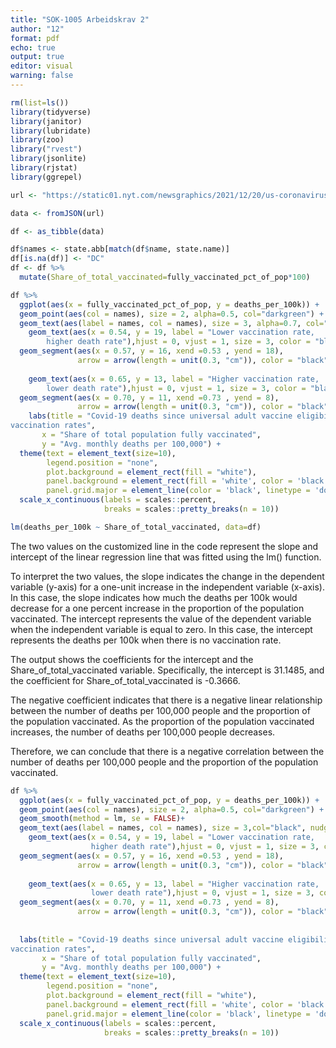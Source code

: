 ---
title: "SOK-1005 Arbeidskrav 2"
author: "12"
format: pdf
echo: true
output: true
editor: visual
warning: false
---

```{r, message=FALSE, warning=FALSE}
rm(list=ls()) 
library(tidyverse)
library(janitor)
library(lubridate)
library(zoo)
library("rvest")
library(jsonlite)
library(rjstat)
library(ggrepel)
```

```{r}
url <- "https://static01.nyt.com/newsgraphics/2021/12/20/us-coronavirus-deaths-2021/ff0adde21623e111d8ce103fedecf7ffc7906264/scatter.json"

data <- fromJSON(url)

df <- as_tibble(data)
```

```{r}
df$names <- state.abb[match(df$name, state.name)]
df[is.na(df)] <- "DC"
df <- df %>% 
  mutate(Share_of_total_vaccinated=fully_vaccinated_pct_of_pop*100)
```

```{r}
df %>%
  ggplot(aes(x = fully_vaccinated_pct_of_pop, y = deaths_per_100k)) +
  geom_point(aes(col = names), size = 2, alpha=0.5, col="darkgreen") +
  geom_text(aes(label = names, col = names), size = 3, alpha=0.7, col="black", nudge_y = 0.7, check_overlap = TRUE, fontface="bold") +
    geom_text(aes(x = 0.54, y = 19, label = "Lower vaccination rate,
        higher death rate"),hjust = 0, vjust = 1, size = 3, color = "black") +
  geom_segment(aes(x = 0.57, y = 16, xend =0.53 , yend = 18),
               arrow = arrow(length = unit(0.3, "cm")), color = "black")+
  
    geom_text(aes(x = 0.65, y = 13, label = "Higher vaccination rate, 
        lower death rate"),hjust = 0, vjust = 1, size = 3, color = "black") +
  geom_segment(aes(x = 0.70, y = 11, xend =0.73 , yend = 8),
               arrow = arrow(length = unit(0.3, "cm")), color = "black")+
    labs(title = "Covid-19 deaths since universal adult vaccine eligibility compared with 
vaccination rates",
       x = "Share of total population fully vaccinated",
       y = "Avg. monthly deaths per 100,000") +
  theme(text = element_text(size=10),
        legend.position = "none",
        plot.background = element_rect(fill = "white"), 
        panel.background = element_rect(fill = 'white', color = 'black'),
        panel.grid.major = element_line(color = 'black', linetype = 'dotted'))+
  scale_x_continuous(labels = scales::percent,
                     breaks = scales::pretty_breaks(n = 10))
```

```{r}
lm(deaths_per_100k ~ Share_of_total_vaccinated, data=df)
```

The two values on the customized line in the code represent the slope and intercept of the linear regression line that was fitted using the lm() function.

To interpret the two values, the slope indicates the change in the dependent variable (y-axis) for a one-unit increase in the independent variable (x-axis). In this case, the slope indicates how much the deaths per 100k would decrease for a one percent increase in the proportion of the population vaccinated. The intercept represents the value of the dependent variable when the independent variable is equal to zero. In this case, the intercept represents the deaths per 100k when there is no vaccination rate.

The output shows the coefficients for the intercept and the Share_of_total_vaccinated variable. Specifically, the intercept is 31.1485, and the coefficient for Share_of_total_vaccinated is -0.3666.

The negative coefficient indicates that there is a negative linear relationship between the number of deaths per 100,000 people and the proportion of the population vaccinated. As the proportion of the population vaccinated increases, the number of deaths per 100,000 people decreases.

Therefore, we can conclude that there is a negative correlation between the number of deaths per 100,000 people and the proportion of the population vaccinated.

```{r}
df %>%
  ggplot(aes(x = fully_vaccinated_pct_of_pop, y = deaths_per_100k)) +
  geom_point(aes(col = names), size = 2, alpha=0.5, col="darkgreen") +
  geom_smooth(method = lm, se = FALSE)+
  geom_text(aes(label = names, col = names), size = 3,col="black", nudge_y = 0.5, check_overlap = TRUE, fontface="bold") +
    geom_text(aes(x = 0.54, y = 19, label = "Lower vaccination rate,
                  higher death rate"),hjust = 0, vjust = 1, size = 3, color = "black") +
  geom_segment(aes(x = 0.57, y = 16, xend =0.53 , yend = 18),
               arrow = arrow(length = unit(0.3, "cm")), color = "black")+
  
    geom_text(aes(x = 0.65, y = 13, label = "Higher vaccination rate, 
                  lower death rate"),hjust = 0, vjust = 1, size = 3, color = "black") +
  geom_segment(aes(x = 0.70, y = 11, xend =0.73 , yend = 8),
               arrow = arrow(length = unit(0.3, "cm")), color = "black")+
  
  
  labs(title = "Covid-19 deaths since universal adult vaccine eligibility compared with 
vaccination rates",
       x = "Share of total population fully vaccinated",
       y = "Avg. monthly deaths per 100,000") +
  theme(text = element_text(size=10),
        legend.position = "none",
        plot.background = element_rect(fill = "white"), 
        panel.background = element_rect(fill = 'white', color = 'black'),
        panel.grid.major = element_line(color = 'black', linetype = 'dotted'))+
  scale_x_continuous(labels = scales::percent,
                     breaks = scales::pretty_breaks(n = 10))
```
